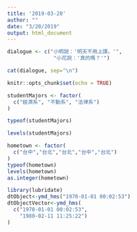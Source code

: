 ```yaml
---
title: '2019-03-20'
author: ""
date: "3/20/2019"
output: html_document
---
```


```r
dialogue <- c("小明說：'明天不用上課。'",
               "小花說：'真的嗎？'")

cat(dialogue, sep="\n")
```

```r
knitr::opts_chunk$set(echo = TRUE)
```


```r
studentMajors <- factor(
  c("經濟系", "不動系", "法律系")
)
```

```r
typeof(studentMajors)
```
```r
levels(studentMajors)
```

```r
hometown <- factor(
  c("台中","台北","台北","台中","台北")
)
typeof(hometown)
levels(hometown)
as.integer(hometown)
```




```r
library(lubridate)
dtObject<-ymd_hms("1970-01-01 00:02:53") 
dtObjectVector<-ymd_hms(
  c("1970-01-01 00:02:53",
    "1980-02-11 11:25:22")
)


```


















